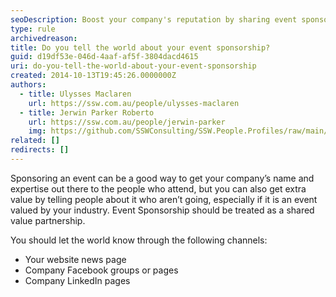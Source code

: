 ```yaml
---
seoDescription: Boost your company's reputation by sharing event sponsorship news on website news pages, Facebook groups/pages, and LinkedIn.
type: rule
archivedreason:
title: Do you tell the world about your event sponsorship?
guid: d19df53e-046d-4aaf-af5f-3804dacd4615
uri: do-you-tell-the-world-about-your-event-sponsorship
created: 2014-10-13T19:45:26.0000000Z
authors:
  - title: Ulysses Maclaren
    url: https://ssw.com.au/people/ulysses-maclaren
  - title: Jerwin Parker Roberto
    url: https://ssw.com.au/people/jerwin-parker
    img: https://github.com/SSWConsulting/SSW.People.Profiles/raw/main/Jerwin-Parker/Images/Jerwin-Parker-Profile.jpg
related: []
redirects: []
---
```


Sponsoring an event can be a good way to get your company’s name and expertise out there to the people who attend, but you can also get extra value by telling people about it who aren’t going, especially if it is an event valued by your industry.
Event Sponsorship should be treated as a shared value partnership.

You should let the world know through the following channels:

- Your website news page
- Company Facebook groups or pages
- Company LinkedIn pages
